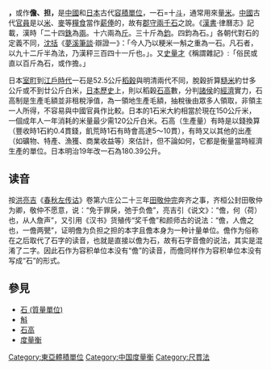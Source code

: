 {{not|石頭|公石 (容量單位)}}
'''{{Ruby|石|-{zh-cn:dàn;zh-tw:ㄉㄢˋ}-}}，'''或作'''儋、担，'''是[[中國|中國]]和[[日本|日本]]古代[[容積單位|容積單位]]，一石=十[[斗|斗]]，通常用來量[[大米|米]]。[[中國|中國]]古代[[官員|官員]]是以[[大米|米]]、[[麥|麥]]等[[糧食|糧食]]當作[[薪俸|薪俸]]的，故有[[郡守|郡守]][[兩千石|兩千石]]之說。《[[漢書|漢書]]·律曆志》記載，漢時「二十四[[銖|銖]]為[[兩|兩]]。十六兩為[[斤|斤]]。三十斤為[[鈞|鈞]]。四鈞為石。」各朝代對石的定義不同，[[沈括|沈括]]《[[夢溪筆談|夢溪筆談]]·辯證一》：「今人乃以粳米一斛之重為一石。凡石者，以九十二斤半為法，乃漢秤三百四十一斤也。」。又[[史量才|史量才]]《稱謂雜記》:「俗民或直以百斤為石，或作擔。」

日本[[室町时代|室町]]到[[江戶時代|江戶時代]]一石是52.5公斤[[稻穀|稻穀]]與明清兩代不同，脫穀折算[[糙米|糙米]]約廿多公斤或不到廿公斤白米，[[日本歷史|日本歷史]]上，則以稻穀[[石高|石高]]數，分判[[諸侯|諸侯]]的[[經濟|經濟]]實力，石高制是生產毛額並非租稅淨值，為一領地生產毛額，抽稅後由眾多人領取，非領主一人所得，不容易與中國官員作比較。日本的1石米大約相當於現在150公斤米，一個成年人一年消耗的米量最少需120公斤白米。石高（生產量）有時是以錢換算（豐收時1石約0.4貫錢，飢荒時1石有時會高達5～10貫），有時又以其他的出產（如礦物、特產、漁獲、商業收益等）來估計，但不論如何，它都是衡量當時經濟生產的單位。日本明治19年改一石為180.39公升。

== 读音 ==
按[[洪亮吉|洪亮吉]]《[[春秋左传诂|春秋左传诂]]》卷第六庄公二十三年[[田敬仲|田敬仲完]]奔齐之事，齐桓公封田敬仲为卿，敬仲不愿意，说：“免于罪戾，弛于负儋”，亮吉引《说文》：“儋，何（荷）也，从人詹声”，又引用《汉书》货殖传“奖千儋”和颜师古的说法：“儋，人儋之也，一儋两甖”，证明儋为负担之担的本字且儋本身为一种计量单位。儋作为俗称在之后取代了石字的读音，也就是直接以儋为石，故有石字音儋的说法，其实是混淆了二字。因此石作为容积单位本没有“儋”的读音，而儋同样作为容积单位本没有写成“石”的形式。

==參見==
* [[石_(質量單位)|石 (質量單位)]]
* [[斛|斛]]
* [[石高|石高]]
* [[度量衡|度量衡]]

{{體積單位}}
{{日式建築元素}}

[[Category:東亞體積單位|Category:東亞體積單位]]
[[Category:中国度量衡|Category:中国度量衡]]
[[Category:尺貫法|Category:尺貫法]]